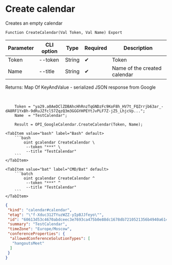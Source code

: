 ﻿---
sidebar_position: 1
---


# Create calendar
 Creates an empty calendar



`Function CreateCalendar(Val Token, Val Name) Export`

  | Parameter | CLI option | Type | Required | Description |
  |-|-|-|-|-|
  | Token | --token | String | &#x2714; | Token |
  | Name | --title | String | &#x2714; | Name of the created calendar |

  
  Returns:  Map Of KeyAndValue - serialized JSON response from Google

<br/>




```bsl title="1C:Enterprise/OneScript code example"
    Token = "ya29.a0AeDClZDBAhcHhRnzTqGNDzFc9KoF8h_HV7t_FQZrrjb63ar_-dA8RF1YxBh-9dRuJZfcl57ZqzQ3m3GGGYHPEYtJvPLF7Z-jZ5_LhjcVp...";
    Name  = "TestCalendar";

    Result = OPI_GoogleCalendar.CreateCalendar(Token, Name);
```
 

 <Tabs>
  
    <TabItem value="bash" label="Bash" default>
        ```bash
            oint gcalendar CreateCalendar \
             --token "***" \
             --title "TestCalendar"
        ```
    </TabItem>
  
    <TabItem value="bat" label="CMD/Bat" default>
        ```batch
            oint gcalendar CreateCalendar ^
             --token "***" ^
             --title "TestCalendar"
        ```
    </TabItem>
</Tabs>


```json title="Result"
{
 "kind": "calendar#calendar",
 "etag": "\"f-Xduc312TYuzWZZ-yIpBJJfeyo\"",
 "id": "60613d53c4670abdceec3e7693ca475b0e88dc1678db7210521356b4940a6148@group.calendar.google.com",
 "summary": "TestCalendar",
 "timeZone": "Europe/Moscow",
 "conferenceProperties": {
  "allowedConferenceSolutionTypes": [
   "hangoutsMeet"
  ]
 }
}
```
